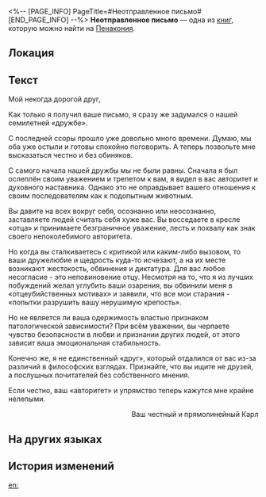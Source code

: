 <%-- [PAGE_INFO]
PageTitle=#Неотправленное письмо#
[END_PAGE_INFO] --%>
{{Дополнить}}
{{Книга Инфобокс
|id           = 335
|Название     = 
|Изображение  = Предмет Журнал Пенакония.png
|Мир          = Пенакония
|Томов        = 1
|Автор        = <!--нужно добавить-->
|Описание     = Неотправленное письмо. Все ссоры и разногласия разом перестают казаться такими уж важными, когда дело касается жизни и смерти.
|Том1         = {{tx}}
|Источник1    = {{tx|Отсутствует источник}}
|Персонажи    = 
|Фракции      = 
}}
'''Неотправленное письмо''' — одна из [[Книги|книг]], которую можно найти на [[Пенакония]].

==Локация==
{{Отметка карты|<!--название карты-->|<!--id отметки-->}}

==Текст==
Мой некогда дорогой друг,

Как только я получил ваше письмо, я сразу же задумался о нашей семилетней «дружбе».

С последней ссоры прошло уже довольно много времени. Думаю, мы оба уже остыли и готовы спокойно поговорить. А теперь позвольте мне высказаться честно и без обиняков.

С самого начала нашей дружбы мы не были равны. Сначала я был ослеплён своим уважением и трепетом к вам, я видел в вас авторитет и духовного наставника. Однако это не оправдывает вашего отношения к своим последователям как к подопытным животным.

Вы давите на всех вокруг себя, осознанно или неосознанно, заставляете людей считать себя хуже вас. Вы восседаете в кресле «отца» и принимаете безграничное уважение, лесть и похвалу как знак своего непоколебимого авторитета.

Но когда вы сталкиваетесь с критикой или каким-либо вызовом, то ваши дружелюбие и щедрость куда-то исчезают, а на их месте возникают жестокость, обвинения и диктатура. Для вас любое несогласие - это неповиновение отцу. Несмотря на то, что я из лучших побуждений желал углубить ваши озарения, вы обвинили меня в «отцеубийственных мотивах» и заявили, что все мои старания - «попытки разрушить вашу нерушимую крепость».

Но не является ли ваша одержимость властью признаком патологической зависимости? При всём уважении, вы черпаете чувство безопасности в любви и признании других людей, от этого зависит ваша эмоциональная стабильность.

Конечно же, я не единственный «друг», который отдалился от вас из-за различий в философских взглядах. Признайте, что вы ищите не друзей, а послушных почитателей без собственного мнения.

Если честно, ваш «авторитет» и упрямство теперь кажутся мне крайне нелепыми.

<div align="right">Ваш честный и прямолинейный Карл</div>

==На других языках==
{{На других языках
|en   = An Unsent Letter
|zhs  = 一封未寄出的信
|zht  = 一封未寄出的信
|ja   = 送られなかった手紙
|ko   = 부치지 못한 편지
|es   = Carta sin enviar
|fr   = Lettre non expédiée
|ru   = Неотправленное письмо
|th   = จดหมายที่ไม่ได้ส่ง
|vi   = Một Lá Thư Chưa Gửi
|de   = Ein nicht abgeschickter Brief
|id   = Sepucuk Surat yang Belum Terkirim
|pt   = Carta Não Enviada
}}

==История изменений==
{{История изменений|3.5}}

[[en:]]